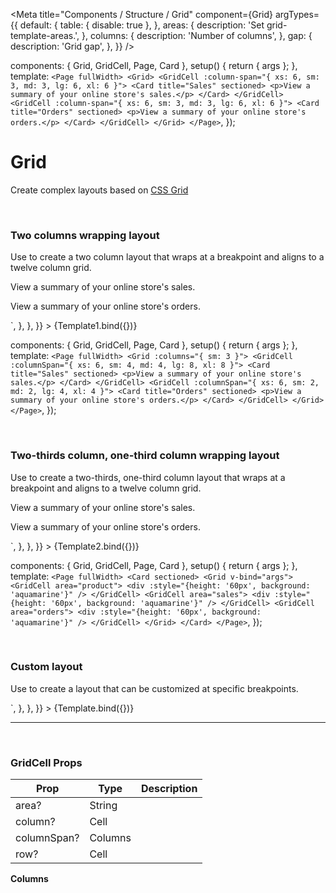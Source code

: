 
<Meta
  title="Components / Structure / Grid"
  component={Grid}
  argTypes={{
    default: {
      table: { disable: true },
    },
    areas: {
      description: 'Set grid-template-areas.',
    },
    columns: {
      description: 'Number of columns',
    },
    gap: {
      description: 'Grid gap',
    },
  }}
/>

  components: { Grid, GridCell, Page, Card },
  setup() {
    return { args };
  },
  template: `
    <Page fullWidth>
      <Grid>
        <GridCell :column-span="{ xs: 6, sm: 3, md: 3, lg: 6, xl: 6 }">
          <Card title="Sales" sectioned>
            <p>View a summary of your online store's sales.</p>
          </Card>
        </GridCell>
        <GridCell :column-span="{ xs: 6, sm: 3, md: 3, lg: 6, xl: 6 }">
          <Card title="Orders" sectioned>
            <p>View a summary of your online store's orders.</p>
          </Card>
        </GridCell>
      </Grid>
    </Page>
  `,
});

# Grid

Create complex layouts based on [CSS Grid](https://developer.mozilla.org/en-US/docs/Web/CSS/grid)

<br/>

### Two columns wrapping layout

Use to create a two column layout that wraps at a breakpoint and aligns to a twelve column grid.

<Canvas>
  <Story
    name="Two columns wrapping layout"
    parameters={{
      docs: {
        source: {
          state: 'close',
          code: dedent`
          <Page fullWidth>
            <Grid>
              <GridCell :column-span="{ xs: 6, sm: 3, md: 3, lg: 6, xl: 6 }">
                <Card title="Sales" sectioned>
                  <p>View a summary of your online store's sales.</p>
                </Card>
              </GridCell>
              <GridCell :column-span="{ xs: 6, sm: 3, md: 3, lg: 6, xl: 6 }">
                <Card title="Orders" sectioned>
                  <p>View a summary of your online store's orders.</p>
                </Card>
              </GridCell>
            </Grid>
          </Page>
          `,
        },
      },
    }}
  >
    {Template1.bind({})}
  </Story>
</Canvas>

  components: { Grid, GridCell, Page, Card },
  setup() {
    return { args };
  },
  template: `
    <Page fullWidth>
      <Grid :columns="{ sm: 3 }">
        <GridCell :columnSpan="{ xs: 6, sm: 4, md: 4, lg: 8, xl: 8 }">
          <Card title="Sales" sectioned>
            <p>View a summary of your online store's sales.</p>
          </Card>
        </GridCell>
        <GridCell :columnSpan="{ xs: 6, sm: 2, md: 2, lg: 4, xl: 4 }">
          <Card title="Orders" sectioned>
            <p>View a summary of your online store's orders.</p>
          </Card>
        </GridCell>
      </Grid>
    </Page>
  `,
});

<br/>

### Two-thirds column, one-third column wrapping layout

Use to create a two-thirds, one-third column layout that wraps at a breakpoint and aligns to a twelve column grid.

<Canvas>
  <Story
    name="Two-thirds, one-third"
    parameters={{
      docs: {
        source: {
          state: 'close',
          code: dedent`
          <Page fullWidth>
            <Grid :columns="{ sm: 3 }">
              <GridCell :columnSpan="{ xs: 6, sm: 4, md: 4, lg: 8, xl: 8 }">
                <Card title="Sales" sectioned>
                  <p>View a summary of your online store's sales.</p>
                </Card>
              </GridCell>
              <GridCell :columnSpan="{ xs: 6, sm: 2, md: 2, lg: 4, xl: 4 }">
                <Card title="Orders" sectioned>
                  <p>View a summary of your online store's orders.</p>
                </Card>
              </GridCell>
            </Grid>
          </Page>
          `,
        },
      },
    }}
  >
    {Template2.bind({})}
  </Story>
</Canvas>

  components: { Grid, GridCell, Page, Card },
  setup() {
    return { args };
  },
  template: `
    <Page fullWidth>
      <Card sectioned>
        <Grid v-bind="args">
          <GridCell area="product">
            <div :style="{height: '60px', background: 'aquamarine'}" />
          </GridCell>
          <GridCell area="sales">
            <div :style="{height: '60px', background: 'aquamarine'}" />
          </GridCell>
          <GridCell area="orders">
            <div :style="{height: '60px', background: 'aquamarine'}" />
          </GridCell>
        </Grid>
      </Card>
    </Page>
  `,
});

<br/>

### Custom layout

Use to create a layout that can be customized at specific breakpoints.

<Canvas>
  <Story
    name="Grid"
    height="200px"
    args={{
      columns: { xs: 1, sm: 4, md: 4, lg: 6, xl: 6 },
      areas: {
        xs: ['product', 'sales', 'orders'],
        sm: [
          'product product product product',
          'sales sales orders orders',
        ],
        md: ['sales product product orders'],
        lg: ['product product product product sales orders'],
        xl: ['product product sales sales orders orders'],
      },
    }}
    parameters={{
      docs: {
        source: {
          code: dedent`
          <Page fullWidth>
            <Card sectioned>
              <Grid
                :columns="{ xs: 1, sm: 4, md: 4, lg: 6, xl: 6 }"
                :areas="{
                  xs: ["product", "sales", "orders"],
                  sm: [
                    "product product product product",
                    "sales sales orders orders",
                  ],
                  md: ["sales product product orders"],
                  lg: ["product product product product sales orders"],
                  xl: ["product product sales sales orders orders"],
                }"
              >
                <GridCell area="product">
                  <div :style="{height: '60px', background: 'aquamarine'}" />
                </GridCell>
                <GridCell area="sales">
                  <div :style="{height: '60px', background: 'aquamarine'}" />
                </GridCell>
                <GridCell area="orders">
                  <div :style="{height: '60px', background: 'aquamarine'}" />
                </GridCell>
              </Grid>
            </Card>
          </Page>
          `,
        },
      },
    }}
  >
    {Template.bind({})}
  </Story>
</Canvas>

<ArgsTable story="Grid"/>

---

<br/>

### **GridCell Props**

| Prop             | Type                          | Description     |
| ---------------- | ----------------------------- | --------------- |
| area?            | String       | |
| column?          | Cell       | |
| columnSpan?      | Columns       | |
| row?             | Cell       | |


**Columns**

```javascript
interface Columns {
  /** Number of columns the section should span on extra small screens */
  xs?: 1 | 2 | 3 | 4 | 5 | 6;
  /** Number of columns the section should span on small screens */
  sm?: 1 | 2 | 3 | 4 | 5 | 6;
  /** Number of columns the section should span on medium screens */
  md?: 1 | 2 | 3 | 4 | 5 | 6;
  /** Number of columns the section should span on large screens */
  lg?: 1 | 2 | 3 | 4 | 5 | 6 | 7 | 8 | 9 | 10 | 11 | 12;
  /** Number of columns the section should span on extra large screens */
  xl?: 1 | 2 | 3 | 4 | 5 | 6 | 7 | 8 | 9 | 10 | 11 | 12;
}
```
